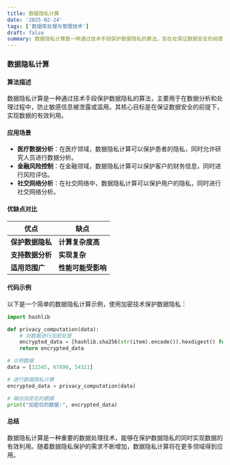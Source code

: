 ```yaml
---
title: 数据隐私计算
date: '2025-02-24'
tags: ['数据库处理与管理技术']
draft: false
summary: 数据隐私计算是一种通过技术手段保护数据隐私的算法，旨在在保证数据安全的前提下实现数据的有效利用。
---
```


### 数据隐私计算

#### 算法描述

数据隐私计算是一种通过技术手段保护数据隐私的算法，主要用于在数据分析和处理过程中，防止敏感信息被泄露或滥用。其核心目标是在保证数据安全的前提下，实现数据的有效利用。

#### 应用场景

- **医疗数据分析**：在医疗领域，数据隐私计算可以保护患者的隐私，同时允许研究人员进行数据分析。
- **金融风险控制**：在金融领域，数据隐私计算可以保护客户的财务信息，同时进行风险评估。
- **社交网络分析**：在社交网络中，数据隐私计算可以保护用户的隐私，同时进行社交网络分析。

#### 优缺点对比

| **优点**         | **缺点**           |
| ---------------- | ------------------ |
| **保护数据隐私** | **计算复杂度高**   |
| **支持数据分析** | **实现复杂**       |
| **适用范围广**   | **性能可能受影响** |

#### 代码示例

以下是一个简单的数据隐私计算示例，使用加密技术保护数据隐私：

```python
import hashlib

def privacy_computation(data):
    # 对数据进行加密处理
    encrypted_data = [hashlib.sha256(str(item).encode()).hexdigest() for item in data]
    return encrypted_data

# 示例数据
data = [12345, 67890, 54321]

# 进行数据隐私计算
encrypted_data = privacy_computation(data)

# 输出加密后的数据
print("加密后的数据:", encrypted_data)
```

#### 总结

数据隐私计算是一种重要的数据处理技术，能够在保护数据隐私的同时实现数据的有效利用。随着数据隐私保护的需求不断增加，数据隐私计算将在更多领域得到应用。
